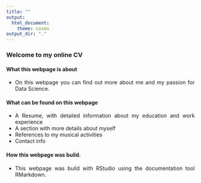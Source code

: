 ```yaml
---
title: "" 
output:
  html_document:
    theme: cosmo
output_dir: "."
---
```



<style>
body {
text-align: justify}
</style>

### **Welcome to my online CV** {.tabset .tabset-fade .tabset-pills}


#### What this webpage is about {.tabset}
* On this webpage you can find out more about me and my passion for Data Science.


#### What can be found on this webpage {.tabset}
* A Resume, with detailed information about my education and work experience
* A section with more details about myself
* References to my musical activities
* Contact info


#### How this webpage was build. {.tabset}
* This webpage was build with RStudio using the documentation tool RMarkdown.
